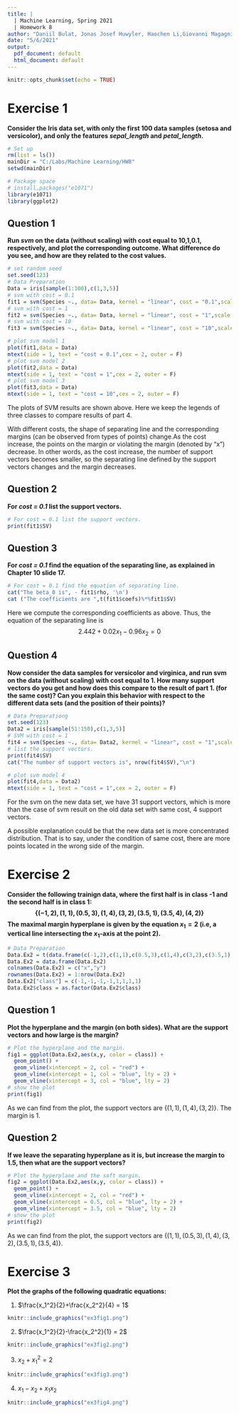 ```yaml
---
title: |
  | Machine Learning, Spring 2021
  | Homework 8
author: "Daniil Bulat, Jonas Josef Huwyler, Haochen Li,Giovanni Magagnin"
date: "5/6/2021"
output:
  pdf_document: default
  html_document: default
---
```


```r
knitr::opts_chunk$set(echo = TRUE)
```

# Exercise 1
**
Consider the Iris data set, with only the first 100 data samples (setosa and versicolor), and only the features *sepal_length* and *petal_length*.
**

```r
# Set up
rm(list = ls())
mainDir = "C:/Labs/Machine Learning/HW8"
setwd(mainDir)

# Package space 
# install.packages("e1071")
library(e1071)
library(ggplot2)
```

## Question 1
**
Run *svm* on the data (without scaling) with cost equal to 10,1,0.1, respectively, and plot the corresponding outcome. What difference do you see, and how are they related to the cost values.
**

```r
# set random seed
set.seed(123)
# Data Preparation
Data = iris[sample(1:100),c(1,3,5)]
# svm with cost = 0.1
fit1 = svm(Species ~., data= Data, kernel = "linear", cost = "0.1",scale = FALSE)
# svm with cost = 1
fit2 = svm(Species ~., data= Data, kernel = "linear", cost = "1",scale = FALSE)
# svm with cost = 10
fit3 = svm(Species ~., data= Data, kernel = "linear", cost = "10",scale = FALSE)
```

```r
# plot svm model 1
plot(fit1,data = Data)
mtext(side = 1, text = "cost = 0.1",cex = 2, outer = F)
# plot svm model 2
plot(fit2,data = Data)
mtext(side = 1, text = "cost = 1",cex = 2, outer = F)
# plot svm model 3
plot(fit3,data = Data)
mtext(side = 1, text = "cost = 10",cex = 2, outer = F)
```

The plots of SVM results are shown above. Here we keep the legends of three classes to compare results of part 4.

With different costs, the shape of separating line and the corresponding margins (can be observed from types of points) change.As the cost increase, the points on the margin or violating the margin (denoted by "x") decrease. In other words, as the cost increase, the number of support vectors becomes smaller, so the separating line defined by the support vectors changes and the margin decreases.


## Question 2
**
For *cost = 0.1* list the support vectors.
**

```r
# For cost = 0.1 list the support vectors.
print(fit1$SV)
```





## Question 3
**
For *cost = 0.1* find the equation of the separating line, as explained in Chapter 10 slide 17.
**

```r
# For cost = 0.1 find the equation of separating line.
cat("The beta_0 is", - fit1$rho, '\n')
cat ("The coefficients are ",t(fit1$coefs)%*%fit1$SV)
```
Here we compute the corresponding coefficients as above. Thus, the equation of the separating line is
$$
2.442 + 0.02 x_1 -0.96x_2 = 0
$$


## Question 4
**
Now consider the data samples for versicolor and virginica, and run svm on the data (without scaling) with cost equal to 1. How many support vectors do you get and how does this compare to the result of part 1. (for the same cost)? Can you explain this behavior with respect to the different data sets (and the position of their points)?
**
```r
# Data Preparationg
set.seed(123)
Data2 = iris[sample(51:150),c(1,3,5)]
# SVM with cost = 1
fit4 = svm(Species ~., data= Data2, kernel = "linear", cost = "1",scale = FALSE)
# list the support vectors.
print(fit4$SV)
cat("The number of support vectors is", nrow(fit4$SV),"\n")
```

```r
# plot svm model 4
plot(fit4,data = Data2)
mtext(side = 1, text = "cost = 1",cex = 2, outer = F)
```
For the svm on the new data set, we have 31 support vectors, which is more than the case of svm result on the old data set with same cost, 4 support vectors.

A possible explanation could be that the new data set is more concentrated distribution. That is to say, under the condition of same cost, there are more points located in the wrong side of the margin.

\newpage
# Exercise 2
**
Consider the following trainign data, where the first half is in class -1 and the second half is in class 1:
$$\{(-1,2),(1,1),(0.5,3),(1,4),  (3,2),(3.5,1),(3.5,4),(4,2)\}$$
The maximal margin hyperplane is given by the equation $x_1 = 2$ (i.e, a vertical line intersecting the $x_1$-axis at the point 2).
**

```r
# Data Preparation
Data.Ex2 = t(data.frame(c(-1,2),c(1,1),c(0.5,3),c(1,4),c(3,2),c(3.5,1),c(3.5,4),c(4,2)))
Data.Ex2 = data.frame(Data.Ex2)
colnames(Data.Ex2) = c("x","y")
rownames(Data.Ex2) = 1:nrow(Data.Ex2)
Data.Ex2["class"] = c(-1,-1,-1,-1,1,1,1,1)
Data.Ex2$class = as.factor(Data.Ex2$class)
```



## Question 1
**
Plot the hyperplane and the margin (on both sides). What are the support vectors and how large is the margin?
**

```r
# Plot the hyperplane and the margin.
fig1 = ggplot(Data.Ex2,aes(x,y, color = class)) + 
  geom_point() +
  geom_vline(xintercept = 2, col = "red") +
  geom_vline(xintercept = 1, col = "blue", lty = 2) +
  geom_vline(xintercept = 3, col = "blue", lty = 2)
# show the plot
print(fig1)
```
As we can find from the plot, the support vectors are $\{(1,1),(1,4),  (3,2)\}$. The margin is 1.

## Question 2
**
If we leave the separating hyperplane as it is, but increase the margin to 1.5, then what are the support vectors?
**

```r
# Plot the hyperplane and the soft margin.
fig2 = ggplot(Data.Ex2,aes(x,y, color = class)) + 
  geom_point() +
  geom_vline(xintercept = 2, col = "red") +
  geom_vline(xintercept = 0.5, col = "blue", lty = 2) +
  geom_vline(xintercept = 3.5, col = "blue", lty = 2)
# show the plot
print(fig2)
```
As we can find from the plot, the support vectors are $\{(1,1),(0.5,3),(1,4),  (3,2),(3.5,1),(3.5,4)\}$. 


\newpage
# Exercise 3
**
Plot the graphs of the following quadratic equations:
**

1. $\frac{x_1^2}{2}+\frac{x_2^2}{4} = 1$

```r
knitr::include_graphics("ex3fig1.png")
```

2. $\frac{x_1^2}{2}-\frac{x_2^2}{1} = 2$

```r
knitr::include_graphics("ex3fig2.png")
```

3. $x_2 + x_1^2= 2$

```r
knitr::include_graphics("ex3fig3.png")
```

4. $x_1-x_2+x_1x_2$

```r
knitr::include_graphics("ex3fig4.png")
```
